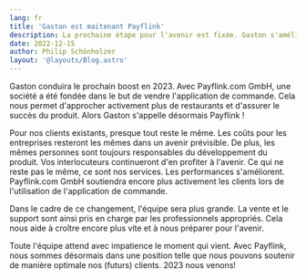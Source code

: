 ```yaml
---
lang: fr
title: 'Gaston est maitenant Payflink'
description: La prochaine étape pour l'avenir est fixée. Gaston s'améliore, grandit et change de nom.
date: 2022-12-15
author: Philip Schönholzer
layout: '@layouts/Blog.astro'
---
```


Gaston conduira le prochain boost en 2023. Avec Payflink.com GmbH, une société a été fondée dans le but de vendre l'application de commande. Cela nous permet d'approcher activement plus de restaurants et d'assurer le succès du produit. Alors Gaston s'appelle désormais Payflink !

Pour nos clients existants, presque tout reste le même. Les coûts pour les entreprises resteront les mêmes dans un avenir prévisible. De plus, les mêmes personnes sont toujours responsables du développement du produit. Vos interlocuteurs continueront d'en profiter à l'avenir. Ce qui ne reste pas le même, ce sont nos services. Les performances s'améliorent. Payflink.com GmbH soutiendra encore plus activement les clients lors de l'utilisation de l'application de commande.

Dans le cadre de ce changement, l'équipe sera plus grande. La vente et le support sont ainsi pris en charge par les professionnels appropriés. Cela nous aide à croître encore plus vite et à nous préparer pour l'avenir.

Toute l'équipe attend avec impatience le moment qui vient. Avec Payflink, nous sommes désormais dans une position telle que nous pouvons soutenir de manière optimale nos (futurs) clients. 2023 nous venons!
